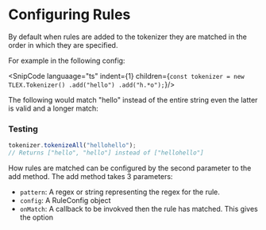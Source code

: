 
# Configuring Rules

By default when rules are added to the tokenizer they are matched in the order in which they are specified.

For example in the following config:

<SnipCode languaage="ts" indent={1} children={`
const tokenizer = new TLEX.Tokenizer()
                .add("hello")
                .add("h.*o");
`}/>

The following would match "hello" instead of the entire string even the latter is valid and a longer match:

<h3>Testing</h3>

```ts a=b
tokenizer.tokenizeAll("hellohello");
// Returns ["hello", "hello"] instead of ["hellohello"]
```

How rules are matched can be configured by the second parameter to the add method.  The add method takes 3 parameters:

* `pattern`: A regex or string representing the regex for the rule.
* `config`: A RuleConfig object
* `onMatch`: A callback to be invokved then the rule has matched.  This gives the option 
